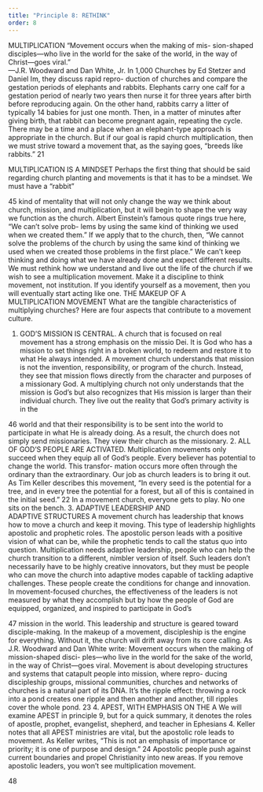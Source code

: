 ```yaml
---
title: "Principle 8: RETHINK"
order: 8
---
```


MULTIPLICATION
“Movement occurs when the making of mis-
sion-shaped disciples—who live in the world for the 
sake  of  the  world,  in  the  way  of  Christ—goes  viral.”                                       
—J.R. Woodward and Dan White, Jr.
In 1,000 Churches by Ed Stetzer and Daniel Im, they discuss rapid repro-
duction of churches and compare the gestation periods of elephants 
and rabbits. Elephants carry one calf for a gestation period of nearly 
two years then nurse it for three years after birth before reproducing 
again. On the other hand, rabbits carry a litter of typically 14 babies 
for just one month. Then, in a matter of minutes after giving birth, that 
rabbit can become pregnant again, repeating the cycle. There may be 
a time and a place when an elephant-type approach is appropriate in 
the church. But if our goal is rapid church multiplication, then we must 
strive toward a movement that, as the saying goes, “breeds like rabbits.”
21
  
MULTIPLICATION IS A MINDSET
Perhaps the first thing that should be said regarding church planting 
and movements is that it has to be a mindset. We must have a “rabbit” 

45
kind of mentality that will not only change the way we think about 
church, mission, and multiplication, but it will begin to shape the 
very way we function as the church.
Albert Einstein’s famous quote rings true here, “We can’t solve prob-
lems by using the same kind of thinking we used when we created 
them.” If we apply that to the church, then, “We cannot solve the 
problems of the church by using the same kind of thinking we used 
when we created those problems in the first place.” We can’t keep 
thinking and doing what we have already done and expect different 
results. We must rethink how we understand and live out the life of 
the church if we wish to see a multiplication movement.
Make it a discipline to think movement, not institution. If you identify 
yourself as a movement, then you will eventually start acting like one.
THE MAKEUP OF A                     
MULTIPLICATION MOVEMENT
What are the tangible characteristics of multiplying churches? Here 
are four aspects that contribute to a movement culture.
1. GOD’S MISSION IS CENTRAL. 
A church that is focused on real movement has a strong emphasis 
on the missio Dei. It is God who has a mission to set things right in a 
broken world, to redeem and restore it to what He always intended. 
A movement church understands that mission is not the invention, 
responsibility, or program of the church. Instead, they see that mission 
flows directly from the character and purposes of a missionary God.
A multiplying church not only understands that the mission is God’s 
but also recognizes that His mission is larger than their individual 
church. They live out the reality that God’s primary activity is in the 

46
world and that their responsibility is to be sent into the world to 
participate in what He is already doing. As a result, the church does not 
simply send missionaries. They view their church as the missionary.
2. ALL OF GOD’S PEOPLE ARE 
ACTIVATED. 
Multiplication movements only succeed when they equip all of God’s 
people. Every believer has potential to change the world. This transfor-
mation occurs more often through the ordinary than the extraordinary. 
Our job as church leaders is to bring it out. As Tim Keller describes 
this movement, “In every seed is the potential for a tree, and in every 
tree the potential for a forest, but all of this is contained in the initial 
seed.”
22
 In a movement church, everyone gets to play. No one sits on 
the bench.
3. ADAPTIVE LEADERSHIP AND        
ADAPTIVE STRUCTURES
A movement church has leadership that knows how to move a church 
and keep it moving. This type of leadership highlights apostolic and 
prophetic roles. The apostolic person leads with a positive vision of what 
can be, while the prophetic tends to call the status quo into question.
Multiplication needs adaptive leadership, people who can help the 
church transition to a different, nimbler version of itself. Such leaders 
don’t necessarily have to be highly creative innovators, but they must 
be people who can move the church into adaptive modes capable of 
tackling adaptive challenges. These people create the conditions for 
change and innovation. 
In movement-focused churches, the effectiveness of the leaders is 
not measured by what they accomplish but by how the people of 
God are equipped, organized, and inspired to participate in God’s 

47
mission in the world. This leadership and structure is geared toward 
disciple-making. In the makeup of a movement, discipleship is the 
engine for everything. Without it, the church will drift away from 
its core calling.
As J.R. Woodward and Dan White write: 
Movement occurs when the making of mission-shaped disci-
ples—who live in the world for the sake of the world, in the way 
of Christ—goes viral. Movement is about developing structures 
and systems that catapult people into mission, where repro-
ducing discipleship groups, missional communities, churches 
and networks of churches is a natural part of its DNA. It’s the 
ripple effect: throwing a rock into a pond creates one ripple and 
then another and another, till ripples cover the whole pond.
23
 4. APEST, WITH EMPHASIS ON THE A 
We will examine APEST in principle 9, but for a quick summary, 
it denotes the roles of apostle, prophet, evangelist, shepherd, and 
teacher in Ephesians 4. Keller notes that all APEST ministries are vital, 
but the apostolic role leads to movement. As Keller writes, “This is 
not an emphasis of importance or priority; it is one of purpose and 
design.”
24
 Apostolic people push against current boundaries and 
propel Christianity into new areas. If you remove apostolic leaders, 
you won’t see multiplication movement.  

48


